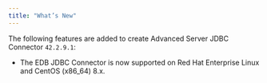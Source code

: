 ```yaml
---
title: "What’s New"
---
```


<div id="whats_new" class="registered_link"></div>


The following features are added to create Advanced Server JDBC Connector `42.2.9.1`:

  - The EDB JDBC Connector is now supported on Red Hat Enterprise Linux and CentOS (x86_64) 8.x.
